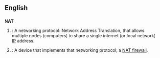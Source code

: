 ==English==

==={{Acronym}}===
'''NAT'''
# {{cattag|computing}}: A networking protocol: Network Address Translation, that allows multiple nodes (computers) to share a single internet (or local network) [[IP]] address.
# {{cattag|computing}}: A device that implements that networking protocol; a [[NAT firewall]].